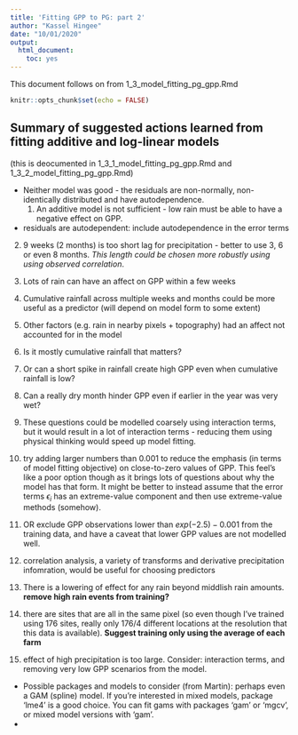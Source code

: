 ```yaml
---
title: 'Fitting GPP to PG: part 2'
author: "Kassel Hingee"
date: "10/01/2020"
output: 
  html_document: 
    toc: yes
---
```


This document follows on from 1_3_model_fitting_pg_gpp.Rmd

```r
knitr::opts_chunk$set(echo = FALSE)
```

## Summary of suggested actions learned from fitting additive and log-linear models
(this is deocumented in 1_3_1_model_fitting_pg_gpp.Rmd and 1_3_2_model_fitting_pg_gpp.Rmd)

+ Neither model was good - the residuals are non-normally, non-identically distributed and have autodependence.
  1. An additive model is not sufficient - low rain must be able to have a negative effect on GPP.

+ residuals are autodependent: include autodependence in the error terms
2. 9 weeks (2 months) is too short lag for precipitation - better to use 3, 6 or even 8 months. *This length could be chosen more robustly using using observed correlation*.
3. Lots of rain can have an affect on GPP within a few weeks
4. Cumulative rainfall across multiple weeks and months could be more useful as a predictor (will depend on model form to some extent)
5. Other factors (e.g. rain in nearby pixels + topography) had an affect not accounted for in the model


1. Is it mostly cumulative rainfall that matters?
2. Or can a short spike in rainfall create high GPP even when cumulative rainfall is low?
3. Can a really dry month hinder GPP even if earlier in the year was very wet? 
4. These questions could be modelled coarsely using interaction terms, but it would result in a lot of interaction terms - reducing them using physical thinking would speed up model fitting.

1. try adding larger numbers than 0.001 to reduce the emphasis (in terms of model fitting objective) on close-to-zero values of GPP. This feel's like a poor option though as it brings lots of questions about why the model has that form. It might be better to instead assume that the error terms $\epsilon_i$ has an extreme-value component and then use extreme-value methods (somehow).
2. OR exclude GPP observations lower than $exp(-2.5) - 0.001$ from the training data, and have a caveat that lower GPP values are not modelled well.

1. correlation analysis, a variety of transforms and derivative precipitation infomration, would be useful for choosing predictors

1. There is a lowering of effect for any rain beyond middlish rain amounts. __remove high rain events from training?__

2. there are sites that are all in the same pixel (so even though I've trained using 176 sites, really only 176/4 different locations at the resolution that this data is available).  __Suggest training only using the average of each farm__

1. effect of high precipitation is too large. Consider: interaction terms, and removing very low GPP scenarios from the model.

+ Possible packages and models to consider (from Martin): perhaps even a GAM (spline) model. If you’re interested in mixed models, package ‘lme4’ is a good choice. You can fit gams with packages ‘gam’ or ‘mgcv’, or mixed model versions with ‘gam’.
+ 